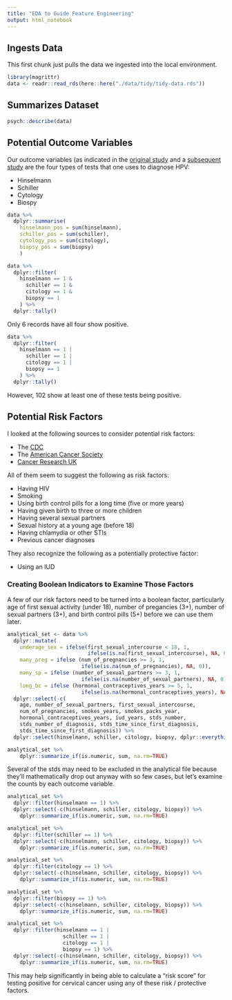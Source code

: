 ```yaml
---
title: "EDA to Guide Feature Engineering"
output: html_notebook
---
```


## Ingests Data
This first chunk just pulls the data we ingested into the local environment.

```r
library(magrittr)
data <- readr::read_rds(here::here("./data/tidy/tidy-data.rds"))
```

## Summarizes Dataset
```r
psych::describe(data)
```

## Potential Outcome Variables
Our outcome variables (as indicated in the [original study](https://repositorio.inesctec.pt/bitstream/123456789/7179/1/P-00N-9XR.pdf) and a [subsequent study](https://ieeexplore.ieee.org/document/8070120) are the four types of tests that one uses to diagnose HPV:

* Hinselmann
* Schiller
* Cytology
* Biospy

```r
data %>% 
  dplyr::summarise(
    hinselmann_pos = sum(hinselmann),
    schiller_pos = sum(schiller),
    cytology_pos = sum(citology),
    biopsy_pos = sum(biopsy)
    )
```

```r
data %>%
  dplyr::filter(
    hinselmann == 1 &
      schiller == 1 &
      citology == 1 &
      biopsy == 1
    ) %>%
  dplyr::tally()
```

Only 6 records have all four show positive.

```r
data %>%
  dplyr::filter(
    hinselmann == 1 |
      schiller == 1 |
      citology == 1 |
      biopsy == 1
    ) %>%
  dplyr::tally()
```

However, 102 show at least one of these tests being positive.

## Potential Risk Factors
I looked at the following sources to consider potential risk factors:

 * The [CDC](https://www.cdc.gov/cancer/cervical/basic_info/risk_factors.htm)
 * The [American Cancer Society](https://www.cancer.org/cancer/cervical-cancer/causes-risks-prevention/risk-factors.html)
 * [Cancer Research UK](https://www.cancerresearchuk.org/about-cancer/cervical-cancer/risks-causes)
 
All of them seem to suggest the following as risk factors: 

* Having HIV
* Smoking
* Using birth control pills for a long time (five or more years)
* Having given birth to three or more children
* Having several sexual partners
* Sexual history at a young age (before 18)
* Having chlamydia or other STIs
* Previous cancer diagnoses

They also recognize the following as a potentially protective factor:

* Using an IUD

### Creating Boolean Indicators to Examine Those Factors

A few of our risk factors need to be turned into a boolean factor, particularly age of first sexual activity (under 18), number of pregancies (3+), number of sexual partners (3+), and birth control pills (5+) before we can use them later. 

```r
analytical_set <- data %>%
  dplyr::mutate(
    underage_sex = ifelse(first_sexual_intercourse < 18, 1,
                          ifelse(is.na(first_sexual_intercourse), NA, 0)),
    many_preg = ifelse (num_of_pregnancies >= 3, 1,
                        ifelse(is.na(num_of_pregnancies), NA, 0)),
    many_sp = ifelse (number_of_sexual_partners >= 3, 1,
                        ifelse(is.na(number_of_sexual_partners), NA, 0)),
    long_bc = ifelse (hormonal_contraceptives_years >= 5, 1,
                        ifelse(is.na(hormonal_contraceptives_years), NA, 0))) %>%
  dplyr::select(-c(
    age, number_of_sexual_partners, first_sexual_intercourse, 
    num_of_pregnancies, smokes_years, smokes_packs_year, 
    hormonal_contraceptives_years, iud_years, stds_number,
    stds_number_of_diagnosis, stds_time_since_first_diagnosis,
    stds_time_since_first_diagnosis)) %>%
  dplyr::select(hinselmann, schiller, citology, biopsy, dplyr::everything())
```

```r
analytical_set %>%
    dplyr::summarize_if(is.numeric, sum, na.rm=TRUE)
```

Several of the stds may need to be excluded in the analytical file because they'll mathematically drop out anyway with so few cases, but let's examine the counts by each outcome variable.

```r
analytical_set %>%
  dplyr::filter(hinselmann == 1) %>%
  dplyr::select(-c(hinselmann, schiller, citology, biopsy)) %>%
    dplyr::summarize_if(is.numeric, sum, na.rm=TRUE)
```

```r
analytical_set %>%
  dplyr::filter(schiller == 1) %>%
  dplyr::select(-c(hinselmann, schiller, citology, biopsy)) %>%
    dplyr::summarize_if(is.numeric, sum, na.rm=TRUE)
```

```r
analytical_set %>%
  dplyr::filter(citology == 1) %>%
  dplyr::select(-c(hinselmann, schiller, citology, biopsy)) %>%
    dplyr::summarize_if(is.numeric, sum, na.rm=TRUE)
```

```r
analytical_set %>%
  dplyr::filter(biopsy == 1) %>%
  dplyr::select(-c(hinselmann, schiller, citology, biopsy)) %>%
    dplyr::summarize_if(is.numeric, sum, na.rm=TRUE)
```

```r
analytical_set %>%
  dplyr::filter(hinselmann == 1 |
                  schiller == 1 |
                  citology == 1 |
                  biopsy == 1) %>%
  dplyr::select(-c(hinselmann, schiller, citology, biopsy)) %>%
    dplyr::summarize_if(is.numeric, sum, na.rm=TRUE)
```

This may help significantly in being able to calculate a "risk score" for testing positive for cervical cancer using any of these risk / protective factors.